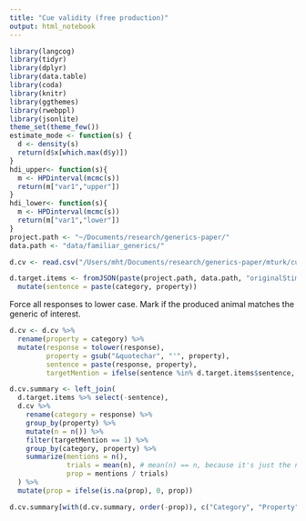 ```yaml
---
title: "Cue validity (free production)"
output: html_notebook
---
```



```r
library(langcog)
library(tidyr)
library(dplyr)
library(data.table)
library(coda)
library(knitr)
library(ggthemes)
library(rwebppl)
library(jsonlite)
theme_set(theme_few())
estimate_mode <- function(s) {
  d <- density(s)
  return(d$x[which.max(d$y)])
}
hdi_upper<- function(s){
  m <- HPDinterval(mcmc(s))
  return(m["var1","upper"])
}
hdi_lower<- function(s){
  m <- HPDinterval(mcmc(s))
  return(m["var1","lower"])
}
project.path <- "~/Documents/research/generics-paper/"
data.path <- "data/familiar_generics/"
```

```r
d.cv <- read.csv("/Users/mht/Documents/research/generics-paper/mturk/cue-validity-2-freeProduction/round1/cue-validity-2-freeProduction-trials.csv")

d.target.items <- fromJSON(paste(project.path, data.path, "originalStims_wrongDeployment.json", sep = "")) %>%
  mutate(sentence = paste(category, property))
```

Force all responses to lower case. 
Mark if the produced animal matches the generic of interest.

```r
d.cv <- d.cv %>%
  rename(property = category) %>%
  mutate(response = tolower(response),
         property = gsub("&quotechar", "'", property),
         sentence = paste(response, property),
         targetMention = ifelse(sentence %in% d.target.items$sentence, 1, 0))
```

```r
d.cv.summary <- left_join(
  d.target.items %>% select(-sentence),
  d.cv %>%
    rename(category = response) %>%
    group_by(property) %>%
    mutate(n = n()) %>%
    filter(targetMention == 1) %>%
    group_by(category, property) %>%
    summarize(mentions = n(),
              trials = mean(n), # mean(n) == n, because it's just the number of subjects
              prop = mentions / trials)
  ) %>%
  mutate(prop = ifelse(is.na(prop), 0, prop))
```

```r
d.cv.summary[with(d.cv.summary, order(-prop)), c("Category", "Property", "prop", "mentions")] %>% kable()
```

